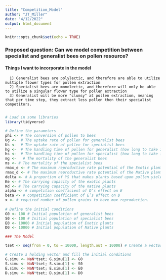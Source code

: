 ```yaml
---
title: "Competition_Model"
author: "JT_Miller"
date: "4/12/2022"
output: html_document
---
```


```r
knitr::opts_chunk$set(echo = TRUE)
```

### Proposed question: Can we model competition between specialist and generalist bees on pollen resource?

#### Things I want to incorporate in the model

      1) Generalist bees are polylectic, and therefore are able to utilize multiple flower types for pollen extraction
      2) Specialist bees are monolectic, and therefore will only be able to utilize a singular flower type for pollen extraction
      3) Generalist will be more "clumsy" at pollen extraction, meaning that per time step, they extract less pollen then their specialist competitors. 
      

```r
# Load in some libraries
library(tidyverse)
```
```r
# Define the parameters
phi <- # The conversion of pollen to bees
Ug <-  # The uptake rate of pollen for generalist bees
Us <-  # The uptake rate of pollen for specialist bees
hg <-  # The handling time of pollen for generalist (how long to take it back to brood)
hs <-  # The handling time of pollen for specialist (how long to take it back to brood)
mg <-   # The mortality of the generalist bees
ms <- # The mortality of the specialist bees
rmax_e <- # The maximum reproductive rate potential of the Exotic plant 
rmax_d <- # The maximum reproductive rate potential of the Native plant
delta <- # A proportion of YS that makes plants based upon pollen yield
Ke <- # The carrying capacity of the exotic plants 
Kd <- # The carrying capacity of the native plants 
alpha <- # competition coefficient of D’s effect on E
beta <- # competition coefficient of E’s effect on D
x <- # required number of pollen grains to have max reproduction. 
  
# Define the initial conditions 
G0 <- 100 # Initial population of generalist bees
S0 <- 100 # Initial population of specialist bees
E0 <- 10000 # Initial population of Exotic plants
D0 <- 10000 # Initial population of Native plants
```

```r
### The Model 

tset <- seq(from = 0, to = 10000, length.out = 10000) # Create a vector of time steps

# Create a holding vector and fill the initial conditions 
G.simu <- NaN*tset; G.simu[1] <- G0
S.simu <- NaN*tset; S.simu[1] <- S0
E.simu <- NaN*tset; E.simu[1] <- E0
D.simu <- NaN*tset; D.simu[1] <- D0


```

      